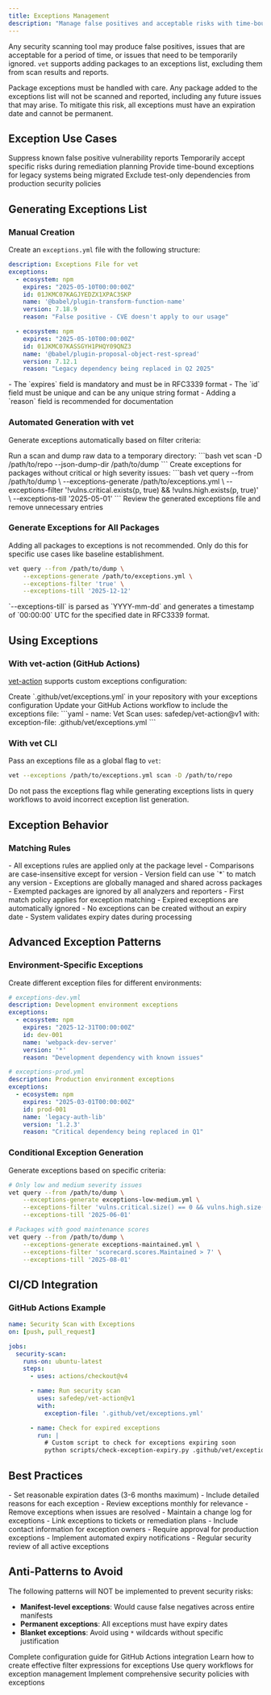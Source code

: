 ```yaml
---
title: Exceptions Management
description: "Manage false positives and acceptable risks with time-bound exceptions"
---
```


Any security scanning tool may produce false positives, issues that are acceptable for a period of time, or issues that need to be temporarily ignored. `vet` supports adding packages to an exceptions list, excluding them from scan results and reports.

<Warning>
Package exceptions must be handled with care. Any package added to the exceptions list will not be scanned and reported, including any future issues that may arise. To mitigate this risk, all exceptions must have an expiration date and cannot be permanent.
</Warning>

## Exception Use Cases

<CardGroup cols={2}>
  <Card title="False Positives" icon="exclamation-triangle">
    Suppress known false positive vulnerability reports
  </Card>
  <Card title="Accepted Risk" icon="shield-check">
    Temporarily accept specific risks during remediation planning
  </Card>
  <Card title="Legacy Dependencies" icon="clock">
    Provide time-bound exceptions for legacy systems being migrated
  </Card>
  <Card title="Testing Dependencies" icon="flask">
    Exclude test-only dependencies from production security policies
  </Card>
</CardGroup>

## Generating Exceptions List

### Manual Creation

Create an `exceptions.yml` file with the following structure:

```yaml
description: Exceptions File for vet
exceptions:
  - ecosystem: npm
    expires: "2025-05-10T00:00:00Z"
    id: 01JKMC07KAGJYEDZX1XPAC3SKP
    name: '@babel/plugin-transform-function-name'
    version: 7.18.9
    reason: "False positive - CVE doesn't apply to our usage"

  - ecosystem: npm
    expires: "2025-05-10T00:00:00Z"
    id: 01JKMC07KASSGYH1PHQY09QNZ3
    name: '@babel/plugin-proposal-object-rest-spread'
    version: 7.12.1
    reason: "Legacy dependency being replaced in Q2 2025"
```

<Note>
- The `expires` field is mandatory and must be in RFC3339 format
- The `id` field must be unique and can be any unique string format
- Adding a `reason` field is recommended for documentation
</Note>

### Automated Generation with vet

Generate exceptions automatically based on filter criteria:

<Steps>
  <Step title="Scan and Dump Data">
    Run a scan and dump raw data to a temporary directory:
    ```bash
    vet scan -D /path/to/repo --json-dump-dir /path/to/dump
    ```
  </Step>

  <Step title="Generate Conditional Exceptions">
    Create exceptions for packages without critical or high severity issues:
    ```bash
    vet query --from /path/to/dump \
        --exceptions-generate /path/to/exceptions.yml \
        --exceptions-filter '!vulns.critical.exists(p, true) && !vulns.high.exists(p, true)' \
        --exceptions-till '2025-05-01'
    ```
  </Step>

  <Step title="Review and Refine">
    Review the generated exceptions file and remove unnecessary entries
  </Step>
</Steps>

### Generate Exceptions for All Packages

<Warning>
Adding all packages to exceptions is not recommended. Only do this for specific use cases like baseline establishment.
</Warning>

```bash
vet query --from /path/to/dump \
    --exceptions-generate /path/to/exceptions.yml \
    --exceptions-filter 'true' \
    --exceptions-till '2025-12-12'
```

<Info>
`--exceptions-till` is parsed as `YYYY-mm-dd` and generates a timestamp of `00:00:00` UTC for the specified date in RFC3339 format.
</Info>

## Using Exceptions

### With vet-action (GitHub Actions)

[vet-action](https://github.com/safedep/vet-action) supports custom exceptions configuration:

<Steps>
  <Step title="Create Exceptions File">
    Create `.github/vet/exceptions.yml` in your repository with your exceptions configuration
  </Step>

  <Step title="Update Workflow">
    Update your GitHub Actions workflow to include the exceptions file:
    ```yaml
    - name: Vet Scan
      uses: safedep/vet-action@v1
      with:
        exception-file: .github/vet/exceptions.yml
    ```
  </Step>
</Steps>

### With vet CLI

Pass an exceptions file as a global flag to `vet`:

```bash
vet --exceptions /path/to/exceptions.yml scan -D /path/to/repo
```

<Caution>
Do not pass the exceptions flag while generating exceptions lists in query workflows to avoid incorrect exception list generation.
</Caution>

## Exception Behavior

### Matching Rules

<AccordionGroup>
  <Accordion title="Package Matching">
    - All exceptions rules are applied only at the package level
    - Comparisons are case-insensitive except for version
    - Version field can use `*` to match any version
  </Accordion>

  <Accordion title="Scope and Application">
    - Exceptions are globally managed and shared across packages
    - Exempted packages are ignored by all analyzers and reporters
    - First match policy applies for exception matching
  </Accordion>

  <Accordion title="Expiration Handling">
    - Expired exceptions are automatically ignored
    - No exceptions can be created without an expiry date
    - System validates expiry dates during processing
  </Accordion>
</AccordionGroup>

## Advanced Exception Patterns

### Environment-Specific Exceptions

Create different exception files for different environments:

```yaml
# exceptions-dev.yml
description: Development environment exceptions
exceptions:
  - ecosystem: npm
    expires: "2025-12-31T00:00:00Z"
    id: dev-001
    name: 'webpack-dev-server'
    version: '*'
    reason: "Development dependency with known issues"

# exceptions-prod.yml
description: Production environment exceptions
exceptions:
  - ecosystem: npm
    expires: "2025-03-01T00:00:00Z"
    id: prod-001
    name: 'legacy-auth-lib'
    version: '1.2.3'
    reason: "Critical dependency being replaced in Q1"
```

### Conditional Exception Generation

Generate exceptions based on specific criteria:

```bash
# Only low and medium severity issues
vet query --from /path/to/dump \
    --exceptions-generate exceptions-low-medium.yml \
    --exceptions-filter 'vulns.critical.size() == 0 && vulns.high.size() == 0' \
    --exceptions-till '2025-06-01'

# Packages with good maintenance scores
vet query --from /path/to/dump \
    --exceptions-generate exceptions-maintained.yml \
    --exceptions-filter 'scorecard.scores.Maintained > 7' \
    --exceptions-till '2025-08-01'
```

## CI/CD Integration

### GitHub Actions Example

```yaml
name: Security Scan with Exceptions
on: [push, pull_request]

jobs:
  security-scan:
    runs-on: ubuntu-latest
    steps:
      - uses: actions/checkout@v4

      - name: Run security scan
        uses: safedep/vet-action@v1
        with:
          exception-file: '.github/vet/exceptions.yml'

      - name: Check for expired exceptions
        run: |
          # Custom script to check for exceptions expiring soon
          python scripts/check-exception-expiry.py .github/vet/exceptions.yml
```

## Best Practices

<AccordionGroup>
  <Accordion title="Exception Hygiene">
    - Set reasonable expiration dates (3-6 months maximum)
    - Include detailed reasons for each exception
    - Review exceptions monthly for relevance
    - Remove exceptions when issues are resolved
  </Accordion>

  <Accordion title="Documentation">
    - Maintain a change log for exceptions
    - Link exceptions to tickets or remediation plans
    - Include contact information for exception owners
  </Accordion>

  <Accordion title="Governance">
    - Require approval for production exceptions
    - Implement automated expiry notifications
    - Regular security review of all active exceptions
  </Accordion>
</AccordionGroup>

## Anti-Patterns to Avoid

<Warning>
The following patterns will NOT be implemented to prevent security risks:

- **Manifest-level exceptions**: Would cause false negatives across entire manifests
- **Permanent exceptions**: All exceptions must have expiry dates
- **Blanket exceptions**: Avoid using `*` wildcards without specific justification
</Warning>

<CardGroup cols={2}>
  <Card title="vet-action Documentation" icon="github" href="https://github.com/safedep/vet-action?tab=readme-ov-file#configuration">
    Complete configuration guide for GitHub Actions integration
  </Card>
  <Card title="Filtering Guide" icon="filter" href="/advanced/filtering">
    Learn how to create effective filter expressions for exceptions
  </Card>
  <Card title="Build Your Own Queries" icon="search" href="/advanced/build-your-own-queries">
    Use query workflows for exception management
  </Card>
  <Card title="Policy as Code" icon="file-code" href="/advanced/policy-as-code">
    Implement comprehensive security policies with exceptions
  </Card>
</CardGroup>

